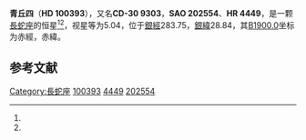 {{Starbox begin
| name = HD 100393
}}
{{Starbox observe
| epoch = [[J2000.0|J2000.0]]
| constell = [[長蛇座|長蛇座]]<ref name=SIMBAD>{{cite web
 | url=http://simbad.u-strasbg.fr/simbad/sim-id?Ident=HR+4449
 | title =Pulsating variable Star
 | publisher=Centre de Données astronomiques de Strasbourg
 | work=SIMBAD
 | accessdate=2012-07-13}}</ref><ref name=DATA>{{cite web
 | url=http://vizier.u-strasbg.fr/viz-bin/VizieR-5?-out.add=.&-source=5050&-corr=PK=HR&-out.max=9999&HR=4449
 | title=VizieR Detailed Page
 | accessdate=2012-07-13
 | archive-date=2016-03-05
 | archive-url=https://web.archive.org/web/20160305013515/http://vizier.u-strasbg.fr/viz-bin/VizieR-5?-out.add=.&-source=5050&-corr=PK=HR&-out.max=9999&HR=4449
 | dead-url=no
 }}</ref>
| 星官 = [[青丘_(星官)|青丘]]
| ra = {{RA|11|32|54.1}}<ref name=SIMBAD /><ref name=DATA />
| dec = {{DEC|-31|5|14}}<ref name=SIMBAD /><ref name=DATA />
| appmag_v = 5.04<ref name=SIMBAD /><ref name=DATA />
}}
{{Starbox character
| class = M2IIIb<ref name=SIMBAD /><ref name=DATA />
| b-v = 1.58<ref name=SIMBAD /><ref name=DATA />
| u-b = 1.95<ref name=SIMBAD /><ref name=DATA />
| r-i = 1.01<ref name=SIMBAD /><ref name=DATA />
| variable = 
}}
{{Starbox astrometry
| radial_v = 1.95
| prop_mo_ra = 19
| parallax = 0.019
| p_error = 
}}
{{Starbox catalog
| names =CD-30 9303，[[SAO星表|SAO]] 202554，[[HD星表|HD]] 100393，[[HR星表|HR]] 4449}}
{{Starbox reference |Simbad=HR+4449}}
{{Starbox end}}

'''青丘四'''（'''HD 100393'''），又名'''CD-30 9303'''，'''SAO 202554'''、'''HR 4449'''，是一颗[[長蛇座|長蛇座]]的恒星<ref name=SIMBAD /><ref name=DATA />，视星等为5.04，位于[[銀道座標系|銀經]]283.75，[[銀道座標系|銀緯]]28.84，其[[B1900.0|B1900.0]]坐标为赤經{{RA|11|27|57.2}}，赤緯{{DEC|-30|28.84|7}}。

== 参考文献 ==
{{reflist}}

{{star-stub}}
{{星官|青丘|7|3}}

[[Category:長蛇座|Category:長蛇座]]
[[Category:HD和HDE天體|100393]]
[[Category:HR天體|4449]]
[[Category:SAO天體|202554]]